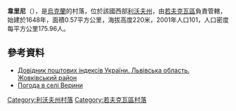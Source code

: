 {{coord|50|6|58|N|24|6|55|E|scale:100000|display=title}}

'''韋里尼'''（{{lang-uk|Верини}}），是[[烏克蘭|烏克蘭]]的村落，位於該國西部[[利沃夫州|利沃夫州]]，由[[若夫克瓦區|若夫克瓦區]]負責管轄，始建於1648年，面積0.57平方公里，海拔高度220米，2001年人口101，人口密度每平方公里175.96人。

==參考資料==
*[http://www.uaidx.com/13/280/index Довідник поштових індексів України. Львівська область. Жовківський район] {{Wayback|url=http://www.uaidx.com/13/280/index |date=20161003171007 }}
* [http://weather.in.ua/ua/l'vovskaja/3180 Погода в селі Верини] {{Wayback|url=http://weather.in.ua/ua/l'vovskaja/3180 |date=20111221171102 }}

{{DEFAULTSORT:Верини}}
[[Category:利沃夫州村落|Category:利沃夫州村落]]
[[Category:若夫克瓦區村落|Category:若夫克瓦區村落]]


{{Lviv-geo-stub}}